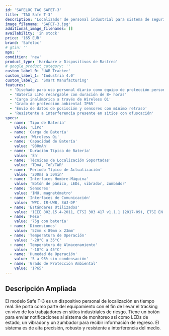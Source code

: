 ```yaml
---
id: 'SAFELOC TAG SAFET-3'
title: 'TAG Safe T-3'
description: 'Localizador de personal industrial para sistema de seguridad Safeloc. TAG para posicionamiento de trabajadores en tiempo real resistente a interferencia.'
image_filename: 'SAFET-3.jpg'
additional_image_filenames: []
availability: 'in stock'
price: '165 EUR'
brand: 'Safeloc'
# gtin: ''
mpn: ''
condition: 'new'
product_type: 'Hardware > Dispositivos de Rastreo'
# google_product_category: ''
custom_label_0: 'UWB Tracker'
custom_label_1: 'Industria 4.0'
custom_label_2: 'Smart Manufacturing'
features:
  - 'Diseñado para uso personal diario como equipo de protección personal (PPD)'
  - 'Batería LiPo recargable con duración de 8+ horas'
  - 'Carga inalámbrica a través de Wireless Qi'
  - 'Grado de protección ambiental IP65'
  - 'Envío de datos de posisción y sensores con mínimo retraso'
  - 'Resistente a interferencia presente en sitios con ofuscación'
specs:
  - name: 'Tipo de Batería'
    value: 'LiPo'
  - name: 'Carga de Batería'
    value: 'Wireless Qi'
  - name: 'Capacidad de Batería'
    value: '980mAh'
  - name: 'Duración Típica de Batería'
    value: '8h'
  - name: 'Técnicas de Localización Soportadas'
    value: 'TDoA, ToF/TWR'
  - name: 'Periodo Típico de Actualización'
    value: '200ms a 30min'
  - name: 'Interfaces Hombre-Máquina'
    value: 'Botón de pánico, LEDs, vibrador, zumbador'
  - name: 'Sensores'
    value: 'IMU, magnetómetro'
  - name: 'Interfaces de Comunicación'
    value: 'WPC, IR-UWB, SWJ-DP'
  - name: 'Estándares Utilizados'
    value: 'IEEE 802.15.4-2011, ETSI 303 417 v1.1.1 (2017-09), ETSI EN 301 489-1 (v2.2.3 2019-11)'
  - name: 'Peso'
    value: '75g con batería'
  - name: 'Dimensiones'
    value: '52mm x 89mm x 23mm'
  - name: 'Temperatura de Operación'
    value: '-20°C a 35°C'
  - name: 'Temperatura de Almacenamiento'
    value: '-10°C a 45°C'
  - name: 'Humedad de Operación'
    value: '5 a 95% sin condensación'
  - name: 'Grado de Protección Ambiental'
    value: 'IP65'
---
```

## Descripción Ampliada
El modelo Safe T-3 es un dispositivo personal de localización en tiempo real. Se porta como parte del equipamiento con el fin de llevar el tracking en vivo de los trabajadores en sitios industriales de riesgo. Tiene un botón para enviar notificaciones al sistema de monitoreo así como LEDs de estado, un vibrador y un zumbador para recibir información de regreso. El sistema es de alta precisión, robusto y resistente a interferencia del medio.